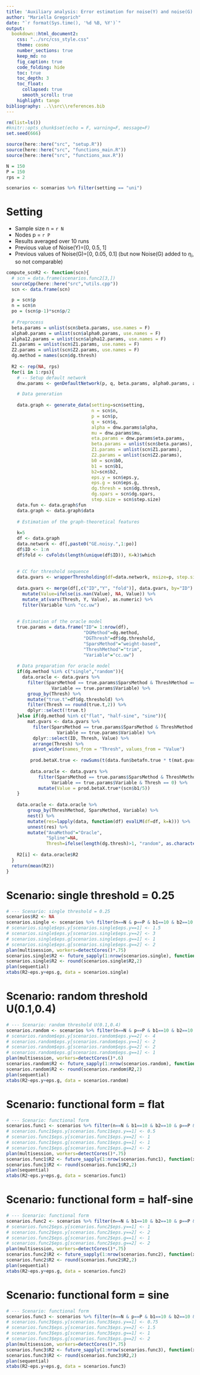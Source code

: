 ```yaml
---
title: 'Auxiliary analysis: Error estimation for noise(Y) and noise(G)'
author: "Mariella Gregorich"
date: "`r format(Sys.time(), '%d %B, %Y')`"
output: 
  bookdown::html_document2:
    css: "../src/css_style.css"
    theme: cosmo
    number_sections: true
    keep_md: no
    fig_caption: true
    code_folding: hide
    toc: true
    toc_depth: 3
    toc_float: 
      collapsed: true
      smooth_scroll: true
    highlight: tango
bibliography: ..\\src\\references.bib 
---
```


```r
rm(list=ls())
#knitr::opts_chunk$set(echo = F, warning=F, message=F)
set.seed(666)

source(here::here("src", "setup.R"))
source(here::here("src", "functions_main.R"))
source(here::here("src", "functions_aux.R"))

N = 150
P = 150
rps = 2

scenarios <- scenarios %>% filter(setting == "uni")
```

# Setting

* Sample size n = `r N`
* Nodes p = `r P`
* Results averaged over 10 runs
* Previous value of Noise(Y)=[0, 0.5, 1]
* Previous values of Noise(G)=[0, 0.05, 0.1] (but now Noise(G) added to $\eta_i$, so not comparable)


```r
compute_scnR2 <- function(scn){
  # scn = data.frame(scenarios.func2[3,])
  sourceCpp(here::here("src","utils.cpp"))
  scn <- data.frame(scn)

  p = scn$p
  n = scn$n
  po = (scn$p-1)*scn$p/2  
  
  # Preprocess
  beta.params = unlist(scn$beta.params, use.names = F)
  alpha0.params = unlist(scn$alpha0.params, use.names = F)
  alpha12.params = unlist(scn$alpha12.params, use.names = F)
  Z1.params = unlist(scn$Z1.params, use.names = F)
  Z2.params = unlist(scn$Z2.params, use.names = F)
  dg.method = names(scn$dg.thresh)
  
  R2 <- rep(NA, rps)
  for(i in 1:rps){
    # -- Setup default network
    dnw.params <- genDefaultNetwork(p, q, beta.params, alpha0.params, alpha12.params, Z1.params, Z2.params)

    # Data generation
  
    data.graph <- generate_data(setting=scn$setting,
                                n = scn$n,
                                p = scn$p,
                                q = scn$q,
                                alpha = dnw.params$alpha,
                                mu = dnw.params$mu,
                                eta.params = dnw.params$eta.params,
                                beta.params = unlist(scn$beta.params),
                                Z1.params = unlist(scn$Z1.params),
                                Z2.params = unlist(scn$Z2.params),
                                b0 = scn$b0,
                                b1 = scn$b1,
                                b2=scn$b2,
                                eps.y = scn$eps.y,
                                eps.g = scn$eps.g,
                                dg.thresh = scn$dg.thresh,
                                dg.spars = scn$dg.spars,
                                step.size = scn$step.size)
    data.fun <- data.graph$fun
    data.graph <- data.graph$data
  
    # Estimation of the graph-theoretical features
  
    k=5
    df <- data.graph
    data.network <- df[,paste0("GE.noisy.",1:po)]
    df$ID <- 1:n
    df$fold <- cvFolds(length(unique(df$ID)), K=k)$which
  
  
    # CC for threshold sequence
    data.gvars <- wrapperThresholding(df=data.network, msize=p, step.size = scn$step.size)
  
    data.gvars <- merge(df[,c("ID","Y", "fold")], data.gvars, by="ID") %>%
      mutate(Value=ifelse(is.nan(Value), NA, Value)) %>%
      mutate_at(vars(Thresh, Y, Value), as.numeric) %>%
      filter(Variable %in% "cc.uw")
  
  
    # Estimation of the oracle model
    true.params = data.frame("ID"= 1:nrow(df),
                             "DGMethod"=dg.method,
                             "DGThresh"=df$dg.threshold,
                             "SparsMethod"="weight-based",
                             "ThreshMethod"="trim",
                             "Variable"="cc.uw")
        
    # Data preparation for oracle model
    if(dg.method %in% c("single","random")){
      data.oracle <- data.gvars %>%
        filter(SparsMethod == true.params$SparsMethod & ThreshMethod == true.params$ThreshMethod &
                 Variable == true.params$Variable) %>%
        group_by(Thresh) %>%
        mutate("true.t"=df$dg.threshold) %>%
        filter(Thresh == round(true.t,2)) %>%
        dplyr::select(!true.t)
    }else if(dg.method %in% c("flat", "half-sine", "sine")){
        mat.gvars <- data.gvars %>%
          filter(SparsMethod == true.params$SparsMethod & ThreshMethod == true.params$ThreshMethod &
                   Variable == true.params$Variable) %>%
          dplyr::select(ID, Thresh, Value) %>%
          arrange(Thresh) %>%
          pivot_wider(names_from = "Thresh", values_from = "Value")
  
         prod.betaX.true <- rowSums(t(data.fun$betafn.true * t(mat.gvars[,-1])))
  
         data.oracle <- data.gvars %>%
            filter(SparsMethod == true.params$SparsMethod & ThreshMethod == true.params$ThreshMethod &
                 Variable == true.params$Variable & Thresh == 0) %>%
            mutate(Value = prod.betaX.true*(scn$b1/5))
    }
  
    data.oracle <- data.oracle %>%
        group_by(ThreshMethod, SparsMethod, Variable) %>%
        nest() %>%
        mutate(res=lapply(data, function(df) evalLM(df=df, k=k))) %>%
        unnest(res) %>%
        mutate("AnaMethod"="Oracle",
               "Spline"=NA,
               Thresh=ifelse(length(dg.thresh)>1, "random", as.character(true.params$Thresh[1])))
    
    R2[i] <- data.oracle$R2
  }
  return(mean(R2))
}
```


# Scenario: single threshold = 0.25
```r
# --- Scenario: single threshold = 0.25
scenarios$R2 <- NA
scenarios.single <- scenarios %>% filter(n==N & p==P & b1==10 & b2==10 & names(dg.thresh) == "single")
# scenarios.single$eps.y[scenarios.single$eps.y==1] <- 1.5
# scenarios.single$eps.y[scenarios.single$eps.y==2] <- 3
# scenarios.single$eps.g[scenarios.single$eps.g==1] <- 1
# scenarios.single$eps.g[scenarios.single$eps.g==2] <- 2
plan(multisession, workers=detectCores()*.75)
scenarios.single$R2 <- future_sapply(1:nrow(scenarios.single), function(x) compute_scnR2(data.frame(scenarios.single[x,])), future.seed=TRUE)
scenarios.single$R2 <- round(scenarios.single$R2,2)
plan(sequential)
xtabs(R2~eps.y+eps.g, data = scenarios.single)
```

# Scenario: random threshold U(0.1,0.4)
```r
# --- Scenario: random threshold U(0.1,0.4)
scenarios.random <- scenarios %>% filter(n==N & p==P & b1==10 & b2==10 & names(dg.thresh) == "random")
# scenarios.random$eps.y[scenarios.random$eps.y==2] <- 4
# scenarios.random$eps.y[scenarios.random$eps.y==1] <- 2
# scenarios.random$eps.g[scenarios.random$eps.g==2] <- 2
# scenarios.random$eps.g[scenarios.random$eps.g==1] <- 1
plan(multisession, workers=detectCores()*.6)
scenarios.random$R2 <- future_sapply(1:nrow(scenarios.random), function(x) compute_scnR2(data.frame(scenarios.random[x,])), future.seed=TRUE)
scenarios.random$R2 <- round(scenarios.random$R2,2)
plan(sequential)
xtabs(R2~eps.y+eps.g, data = scenarios.random)

```

# Scenario: functional form = flat
```r
# --- Scenario: functional form
scenarios.func1 <- scenarios %>% filter(n==N & b1==10 & b2==10 & p==P & dg.thresh == "flat")
# scenarios.func1$eps.y[scenarios.func1$eps.y==1] <- 0.5
# scenarios.func1$eps.y[scenarios.func1$eps.y==2] <- 1
# scenarios.func1$eps.g[scenarios.func1$eps.g==1] <- 1
# scenarios.func1$eps.g[scenarios.func1$eps.g==2] <- 2
plan(multisession, workers=detectCores()*.75)
scenarios.func1$R2 <- future_sapply(1:nrow(scenarios.func1), function(x) compute_scnR2(data.frame(scenarios.func1[x,])), future.seed=TRUE)
scenarios.func1$R2 <- round(scenarios.func1$R2,2)
plan(sequential)
xtabs(R2~eps.y+eps.g, data = scenarios.func1)
```

# Scenario: functional form = half-sine

```r
# --- Scenario: functional form
scenarios.func2 <- scenarios %>% filter(n==N & b1==10 & b2==10 & p==P & dg.thresh == "half-sine")
# scenarios.func2$eps.y[scenarios.func2$eps.y==1] <- 1
# scenarios.func2$eps.y[scenarios.func2$eps.y==2] <- 2
# scenarios.func2$eps.g[scenarios.func2$eps.g==1] <- 1
# scenarios.func2$eps.g[scenarios.func2$eps.g==2] <- 2
plan(multisession, workers=detectCores()*.75)
scenarios.func2$R2 <- future_sapply(1:nrow(scenarios.func2), function(x) compute_scnR2(data.frame(scenarios.func2[x,])), future.seed=TRUE)
scenarios.func2$R2 <- round(scenarios.func2$R2,2)
plan(sequential)
xtabs(R2~eps.y+eps.g, data = scenarios.func2)
```


# Scenario: functional form = sine

```r
# --- Scenario: functional form
scenarios.func3 <- scenarios %>% filter(n==N & p==P & b1==10 & b2==10 & dg.thresh == "sine")
# scenarios.func3$eps.y[scenarios.func3$eps.y==1] <- 0.75
# scenarios.func3$eps.y[scenarios.func3$eps.y==2] <- 1.5
# scenarios.func3$eps.g[scenarios.func3$eps.g==1] <- 1
# scenarios.func3$eps.g[scenarios.func3$eps.g==2] <- 2
plan(multisession, workers=detectCores()*.75)
scenarios.func3$R2 <- future_sapply(1:nrow(scenarios.func3), function(x) compute_scnR2(data.frame(scenarios.func3[x,])), future.seed=TRUE)
scenarios.func3$R2 <- round(scenarios.func3$R2,2)
plan(sequential)
xtabs(R2~eps.y+eps.g, data = scenarios.func3)
```


